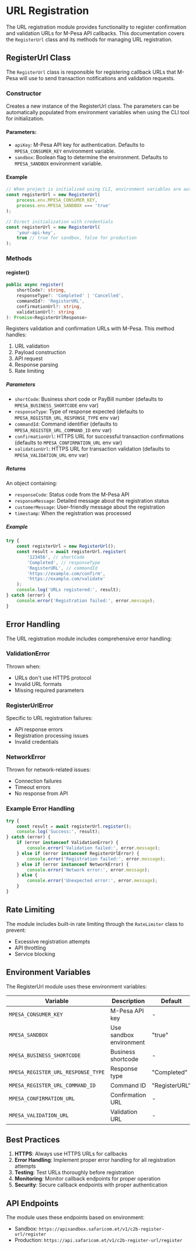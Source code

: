 # URL Registration

The URL registration module provides functionality to register confirmation and validation URLs for M-Pesa API callbacks. This documentation covers the `RegisterUrl` class and its methods for managing URL registration.

## RegisterUrl Class

The `RegisterUrl` class is responsible for registering callback URLs that M-Pesa will use to send transaction notifications and validation requests.

### Constructor

Creates a new instance of the RegisterUrl class. The parameters can be automatically populated from environment variables when using the CLI tool for initialization.

#### Parameters:

- `apiKey`: M-Pesa API key for authentication. Defaults to `MPESA_CONSUMER_KEY` environment variable.
- `sandbox`: Boolean flag to determine the environment. Defaults to `MPESA_SANDBOX` environment variable.

#### Example

```typescript
// When project is initialized using CLI, environment variables are automatically used
const registerUrl = new RegisterUrl(
    process.env.MPESA_CONSUMER_KEY,
    process.env.MPESA_SANDBOX === 'true'
);

// Direct initialization with credentials
const registerUrl = new RegisterUrl(
    'your-api-key',
    true // true for sandbox, false for production
);
```

### Methods

#### register()

```typescript
public async register(
    shortCode?: string,
    responseType?: 'Completed' | 'Cancelled',
    commandId?: 'RegisterURL',
    confirmationUrl?: string,
    validationUrl?: string
): Promise<RegisterUrlResponse>
```

Registers validation and confirmation URLs with M-Pesa. This method handles:

1. URL validation
2. Payload construction
3. API request
4. Response parsing
5. Rate limiting

##### Parameters

- `shortCode`: Business short code or PayBill number (defaults to `MPESA_BUSINESS_SHORTCODE` env var)
- `responseType`: Type of response expected (defaults to `MPESA_REGISTER_URL_RESPONSE_TYPE` env var)
- `commandId`: Command identifier (defaults to `MPESA_REGISTER_URL_COMMAND_ID` env var)
- `confirmationUrl`: HTTPS URL for successful transaction confirmations (defaults to `MPESA_CONFIRMATION_URL` env var)
- `validationUrl`: HTTPS URL for transaction validation (defaults to `MPESA_VALIDATION_URL` env var)

##### Returns

An object containing:
- `responseCode`: Status code from the M-Pesa API
- `responseMessage`: Detailed message about the registration status
- `customerMessage`: User-friendly message about the registration
- `timestamp`: When the registration was processed

##### Example

```typescript
try {
    const registerUrl = new RegisterUrl();
    const result = await registerUrl.register(
        '123456', // shortCode
        'Completed', // responseType
        'RegisterURL', // commandId
        'https://example.com/confirm',
        'https://example.com/validate'
    );
    console.log('URLs registered:', result);
} catch (error) {
    console.error('Registration failed:', error.message);
}
```

## Error Handling

The URL registration module includes comprehensive error handling:

### ValidationError
Thrown when:
- URLs don't use HTTPS protocol
- Invalid URL formats
- Missing required parameters

### RegisterUrlError
Specific to URL registration failures:
- API response errors
- Registration processing issues
- Invalid credentials

### NetworkError
Thrown for network-related issues:
- Connection failures
- Timeout errors
- No response from API

### Example Error Handling

```typescript
try {
    const result = await registerUrl.register();
    console.log('Success:', result);
} catch (error) {
    if (error instanceof ValidationError) {
        console.error('Validation failed:', error.message);
    } else if (error instanceof RegisterUrlError) {
        console.error('Registration failed:', error.message);
    } else if (error instanceof NetworkError) {
        console.error('Network error:', error.message);
    } else {
        console.error('Unexpected error:', error.message);
    }
}
```

## Rate Limiting

The module includes built-in rate limiting through the `RateLimiter` class to prevent:
- Excessive registration attempts
- API throttling
- Service blocking

## Environment Variables

The RegisterUrl module uses these environment variables:

| Variable | Description | Default |
|----------|-------------|---------|
| `MPESA_CONSUMER_KEY` | M-Pesa API key | - |
| `MPESA_SANDBOX` | Use sandbox environment | "true" |
| `MPESA_BUSINESS_SHORTCODE` | Business shortcode | - |
| `MPESA_REGISTER_URL_RESPONSE_TYPE` | Response type | "Completed" |
| `MPESA_REGISTER_URL_COMMAND_ID` | Command ID | "RegisterURL" |
| `MPESA_CONFIRMATION_URL` | Confirmation URL | - |
| `MPESA_VALIDATION_URL` | Validation URL | - |

## Best Practices

1. **HTTPS**: Always use HTTPS URLs for callbacks
2. **Error Handling**: Implement proper error handling for all registration attempts
3. **Testing**: Test URLs thoroughly before registration
4. **Monitoring**: Monitor callback endpoints for proper operation
5. **Security**: Secure callback endpoints with proper authentication

## API Endpoints

The module uses these endpoints based on environment:

- Sandbox: `https://apisandbox.safaricom.et/v1/c2b-register-url/register`
- Production: `https://api.safaricom.et/v1/c2b-register-url/register`
